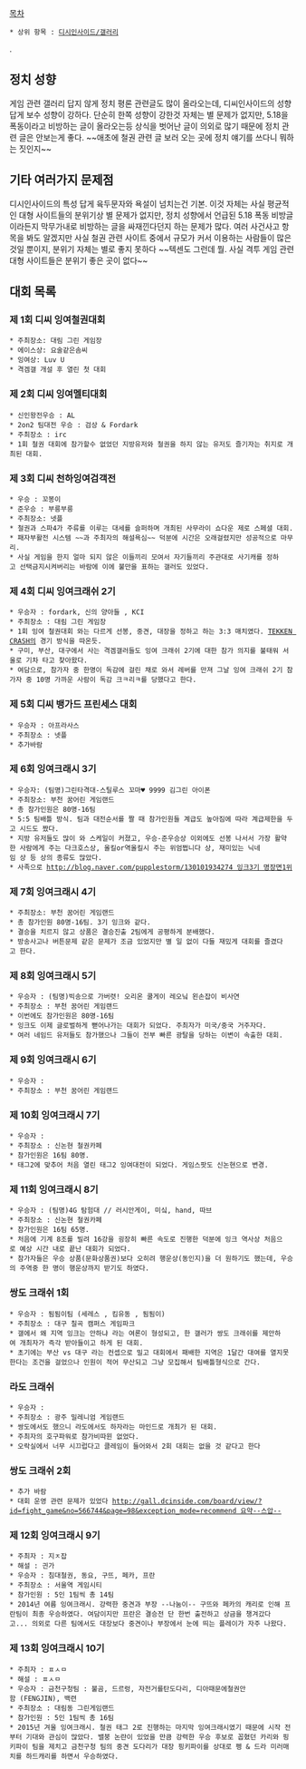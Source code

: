 [[목차]]
 * 상위 항목 : [[디시인사이드/갤러리]]


.
== 정치 성향 ==
게임 관련 갤러리 답지 않게 정치 평론 관련글도 많이 올라오는데, 디씨인사이드의 성향답게 보수 성향이 강하다. 단순히 한쪽 성향이 강한것 자체는 별 문제가 없지만, 5.18을 폭동이라고 비방하는 글이 올라오는등 상식을 벗어난 글이 의외로 많기 때문에 정치 관련 글은 안보는게 좋다. ~~애초에 철권 관련 글 보러 오는 곳에 정치 얘기를 쓰다니 뭐하는 짓인지~~

== 기타 여러가지 문제점 ==
디시인사이드의 특성 답게 육두문자와 욕설이 넘치는건 기본. 이것 자체는 사실 평균적인 대형 사이트들의 분위기상 별 문제가 없지만, 정치 성향에서 언급된 5.18 폭동 비방글이라든지 막무가내로 비방하는 글을 싸재낀다던지 하는 문제가 많다. 여러 사건사고 항목을 봐도 알겠지만 사실 철권 관련 사이트 중에서 규모가 커서 이용하는 사람들이 많은것일 뿐이지, 분위기 자체는 별로 좋지 못하다 ~~텍센도 그런데 뭘. 사실 격투 게임 관련 대형 사이트들은 분위기 좋은 곳이 없다~~

== 대회 목록 ==
=== 제 1회 디씨 잉여철권대회 ===
 * 주최장소: 대림 그린 게임장
 * 에이스상: 요술같은솜씨
 * 잉여상: Luv U
 * 격겜갤 개설 후 열린 첫 대회


=== 제 2회 디씨 잉여멜티대회 ===
 * 신인왕전우승 : AL
 * 2on2 팀대전 우승 : 검상 & Fordark
 * 주최장소 : irc
 * 1회 철권 대회에 참가할수 없었던 지방유저와 철권을 하지 않는 유저도 즐기자는 취지로 개최된 대회.


=== 제 3회 디씨 천하잉여검객전 ===
 * 우승 : 꼬봉이
 * 준우승 : 부릉부릉
 * 주최장소: 넷플
 * 철권과 스파4가 주류를 이루는 대세를 슬퍼하며 개최된 사무라이 쇼다운 제로 스페셜 대회.
 * 패자부활전 시스템 ~~과 주최자의 해설욕심~~ 덕분에 시간은 오래걸렸지만 성공적으로 마무리.
 * 사실 게임을 한지 얼마 되지 않은 이들끼리 모여서 자기들끼리 주관대로 사기캐를 정하고 선택금지시켜버리는 바람에 이에 불만을 표하는 갤러도 있었다.


=== 제 4회 디씨 잉여크래쉬 2기 ===
 * 우승자 : fordark, 신의 양아들 , KCI
 * 주최장소 : 대림 그린 게임장
 * 1회 잉여 철권대회 와는 다르게 선봉, 중견, 대장을 정하고 하는 3:3 매치였다. [[TEKKEN CRASH]]의 경기 방식을 따온듯.
 * 구미, 부산, 대구에서 사는 격겜갤러들도 잉여 크래쉬 2기에 대한 참가 의지를 불태워 서울로 기차 타고 찾아왔다.
 * 여담으로, 참가자 중 한명이 독감에 걸린 채로 와서 레버를 만져 그날 잉여 크래쉬 2기 참가자 중 10명 가까운 사람이 독감 크ㅋ리ㅋ를 당했다고 한다.
 

=== 제 5회 디씨 뱅가드 프린세스 대회 ===
 * 우승자 : 아프라사스
 * 주최장소 : 넷플
 * 추가바람

=== 제 6회 잉여크래시 3기 ===
 * 우승자: (팀명)그린타격대-스틸루스 꼬마♥ 9999 김그린 아이폰 
 * 주최장소: 부천 꿈어린 게임랜드
 * 총 참가인원은 80명-16팀
 * 5:5 팀배틀 방식. 팀과 대전순서를 짤 때 참가인원들 계급도 높아짐에 따라 계급제한을 두고 시드도 짰다. 
 * 지방 유저들도 많이 와 스케일이 커졌고, 우승-준우승상 이외에도 선봉 나서서 가장 활약한 사람에게 주는 다크호스상, 올킬or역올킬시 주는 위엄쩝니다 상, 재미있는 닉네임 상 등 상의 종류도 많았다.
 * 사족으로 [[http://blog.naver.com/pupplestorm/130101934274 잉크3기 명장면1위]]
 
=== 제 7회 잉여크래시 4기 ===
 * 주최장소: 부천 꿈어린 게임랜드 
 * 총 참가인원 80명-16팀. 3기 잉크와 같다.
 * 결승을 치르지 않고 상품은 결승진출 2팀에게 공평하게 분배했다.
 * 방송사고나 버튼문제 같은 문제가 조금 있었지만 별 일 없이 다들 재밌게 대회를 즐겼다고 한다.  

=== 제 8회 잉여크래시 5기 ===
 * 우승자 : (팀명)빅송으로 가버렷! 오리온 쿨게이 레오닠 왼손잡이 비사연
 * 주최장소 : 부천 꿈어린 게임랜드
 * 이번에도 참가인원은 80명-16팀
 * 잉크도 이제 글로벌하게 뻗어나가는 대회가 되었다. 주최자가 미국/중국 거주자다.
 * 여러 네임드 유저들도 참가했으나 그들이 전부 빠른 광탈을 당하는 이변이 속출한 대회.

=== 제 9회 잉여크래시 6기 ===
 * 우승자 : 
 * 주최장소 : 부천 꿈어린 게임랜드

=== 제 10회 잉여크래시 7기 ===
 * 우승자 :
 * 주최장소 : 신논현 철권카페
 * 참가인원은 16팀 80명. 
 * 태그2에 맞추어 처음 열린 태그2 잉여대전이 되었다. 게임스팟도 신논현으로 변경.

=== 제 11회 잉여크래시 8기 ===
 * 우승자 : (팀명)4G 탐험대 // 러시안게이, 미싴, hand, 따브
 * 주최장소 : 신논현 철권카페
 * 참가인원은 16팀 65명.
 * 처음에 기계 8조를 빌려 16강을 굉장히 빠른 속도로 진행한 덕분에 잉크 역사상 처음으로 예상 시간 내로 끝난 대회가 되었다. 
 * 참가자들은 우승 상품(문화상품권)보다 오히려 행운상(동인지)을 더 원하기도 했는데, 우승의 주역중 한 명이 행운상까지 받기도 하였다.

=== 쌍도 크래쉬 1회 ===
 * 우승자 : 됨됨이팀 (세레스 , 킴유동 , 됨됨이)
 * 주최장소 : 대구 칠곡 캠퍼스 게임파크
 * 갤에서 왜 지역 잉크는 안하냐 라는 여론이 형성되고, 한 갤러가 쌍도 크래쉬를 제안하여 개최자가 즉각 받아들이고 하게 된 대회.
 * 초기에는 부산 vs 대구 라는 컨셉으로 밀고 대회에서 패배한 지역은 1달간 대여를 열지못한다는 조건을 걸었으나 인원이 적어 무산되고 그냥 모집해서 팀배틀형식으로 간다.

=== 라도 크래쉬 ===
 * 우승자 :
 * 주최장소 : 광주 밀레니엄 게임랜드
 * 쌍도에서도 했으니 라도에서도 하자라는 마인드로 개최가 된 대회.
 * 주최자의 호구파워로 참가비따윈 없었다.
 * 오락실에서 너무 시끄럽다고 클레임이 들어와서 2회 대회는 없을 것 같다고 한다

=== 쌍도 크래쉬 2회 ===
 * 추가 바람
 * 대회 운영 관련 문제가 있었다 [[http://gall.dcinside.com/board/view/?id=fight_game&no=566744&page=98&exception_mode=recommend 요약--스압--]]


=== 제 12회 잉여크래시 9기 ===
 * 주최자 : 지ㅈ잡
 * 해설 : 긘가
 * 우승자 : 침대철권, 동요, 구뜨, 페카, 프란
 * 주최장소 : 서울역 게임시티
 * 참가인원 : 5인 1팀씩 총 14팀
 * 2014년 여름 잉여크래시. 강력한 중견과 부장 --나눔이-- 구뜨와 페카의 캐리로 인해 프란팀이 최종 우승하였다. 여담이지만 프란은 결승전 단 한번 출전하고 상금을 챙겨갔다고... 의외로 다른 팀에서도 대장보다 중견이나 부장에서 눈에 띄는 플레이가 자주 나왔다. 

=== 제 13회 잉여크래시 10기 ===
 * 주최자 : ㅍㅅㅁ
 * 해설 : ㅍㅅㅁ
 * 우승자 : 금천구청팀 : 불곰, 드르렁, 자전거를탄도다리, 디아때문에철권안함 (FENGJIN), 백련
 * 주최장소 : 대림동 그린게임랜드
 * 참가인원 : 5인 1팀씩 총 16팀
 * 2015년 겨울 잉여크래시. 철권 태그 2로 진행하는 마지막 잉여크래시였기 때문에 시작 전부터 기대와 관심이 많았다. 밸붕 논란이 있었을 만큼 강력한 우승 후보로 꼽혔던 카리와 핑키파이 팀을 제치고 금천구청 팀의 중견 도다리가 대장 핑키파이를 상대로 펭 & 드라 미러매치를 하드캐리를 하면서 우승하였다.
